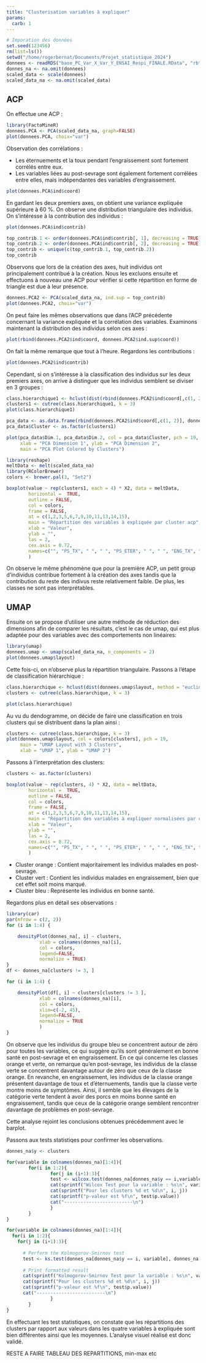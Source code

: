 ```yaml
---
title: "Clusterisation variables à expliquer"
params:
  carb: 1
---
```

```r
# Imporation des données
set.seed(123456)
rm(list=ls())
setwd("/home/rogerbernat/Documents/Projet_statistique_2024")
donnees <- readRDS("base_PC_Var_X_Var_Y_ENSAI_Respi_FINALE.RData", "rb")[,c(2,3,4,5)]
donnes_na <- na.omit(donnees)
scaled_data <- scale(donnees)
scaled_data_na <- na.omit(scaled_data)

```
## ACP
On effectue une ACP :

```r
library(FactoMineR)
donnees.PCA <- PCA(scaled_data_na, graph=FALSE)
plot(donnees.PCA, choix="var")
```

Observation des corrélations :

* Les éternuements et la toux pendant l'engraissement sont fortement corrélés entre eux.
* Les variables liées au post-sevrage sont également fortement corrélées entre elles, mais indépendantes des variables d'engraissement.


```r
plot(donnees.PCA$ind$coord)
```

En gardant les deux premiers axes, on obtient une variance expliquée supérieure à 60 %. On observe une distribution triangulaire des individus. On s'intéresse à la contribution des individus : 
```r
plot(donnees.PCA$ind$contrib)

top_contrib.1 <- order(donnees.PCA$ind$contrib[, 1], decreasing = TRUE)[1:7]
top_contrib.2 <- order(donnees.PCA$ind$contrib[, 2], decreasing = TRUE)[1:3]
top_contrib <- unique(c(top_contrib.1, top_contrib.2))
top_contrib

```

Observons que lors de la création des axes, huit individus ont principalement contribué à la création. Nous les excluons ensuite et effectuons à nouveau une ACP pour vérifier si cette répartition en forme de triangle est due à leur présence.
```r
donnees.PCA2 <- PCA(scaled_data_na, ind.sup = top_contrib)
plot(donnees.PCA2, choix="var")

```

On peut faire les mêmes observations que dans l'ACP précédente concernant la variance expliquée et la corrélation des variables. Examinons maintenant la distribution des individus selon ces axes :
```r
plot(rbind(donnees.PCA2$ind$coord, donnees.PCA2$ind.sup$coord))
```

On fait la même remarque que tout à l'heure. Regardons les contributions :
```r
plot(donnees.PCA2$ind$contrib)
```

Cependant, si on s'intéresse à la classification des individus sur les deux premiers axes, on arrive à distinguer que les individus semblent se diviser en 3 groupes :
```r
class.hierarchique1 <- hclust(dist(rbind(donnees.PCA2$ind$coord[,c(1, 2)], donnees.PCA2$ind.sup$coord[,c(1, 2)]), method = "euclidean"), method="ward.D2")
clusters1 <- cutree(class.hierarchique1, k = 3)
plot(class.hierarchique1)
```
```r
pca_data <- as.data.frame(rbind(donnees.PCA2$ind$coord[,c(1, 2)], donnees.PCA2$ind.sup$coord[,c(1, 2)]))
pca_data$Cluster <- as.factor(clusters1)

plot(pca_data$Dim.1, pca_data$Dim.2, col = pca_data$Cluster, pch = 19, 
     xlab = "PCA Dimension 1", ylab = "PCA Dimension 2", 
     main = "PCA Plot Colored by Clusters")
```

```r
library(reshape)
meltData <- melt(scaled_data_na)
library(RColorBrewer)
colors <- brewer.pal(3, "Set2")

boxplot(value ~ rep(clusters1, each = 4) * X2, data = meltData,
        horizontal =  TRUE,           
        outline = FALSE,  
        col = colors,  
        frame = FALSE,
        at = c(1,2,3,5,6,7,9,10,11,13,14,15),
        main = "Répartition des variables à expliquée par cluster acp",
        xlab = "Valeur",
        ylab = "",
        las = 2,
        cex.axis = 0.72,
        names=c("", "PS_TX", " ", " ", "PS_ETER", " ", " ", "ENG_TX", " ", " ", "ENG_ETER", " " )
        )

```

On observe le même phénomène que pour la première ACP, un petit group d'individus contribue fortement à la création des axes tandis que la contribution du reste des indivus reste relativement faible. De plus, les classes ne sont pas interprétables.

## UMAP 

Ensuite on se propose d'utiliser une autre méthode de réduction des dimensions afin de comparer les résultats, c'est le cas de umap, qui est plus adaptée pour des variables avec des comportements non linéaires:

```r
library(umap)
donnees.umap <- umap(scaled_data_na, n_components = 2)
plot(donnees.umap$layout)
```

Cette fois-ci, on n'observe plus la répartition triangulaire. Passons à l'étape de classification hiérarchique :
```r
class.hierarchique <- hclust(dist(donnees.umap$layout, method = "euclidean"), method="ward.D2")
clusters <- cutree(class.hierarchique, k = 3)

plot(class.hierarchique)

```

Au vu du dendogramme, on décide de faire une classification en trois clusters qui se distribuent dans la plan ainsi :
```r
clusters <- cutree(class.hierarchique, k = 3)
plot(donnees.umap$layout, col = colors[clusters], pch = 19,
     main = "UMAP Layout with 3 Clusters",
     xlab = "UMAP 1", ylab = "UMAP 2")
```

Passons à l'interprétation des clusters:

```r
clusters <- as.factor(clusters)

boxplot(value ~ rep(clusters, 4) * X2, data = meltData,
        horizontal =  TRUE,           
        outline = FALSE,  
        col = colors,  
        frame = FALSE,
        at = c(1,2,3,5,6,7,9,10,11,13,14,15),
        main = "Répartition des variables à expliquer normalisées par cluster umap",
        xlab = "Valeur",
        ylab = "",
        las = 2,
        cex.axis = 0.72,
        names=c("", "PS_TX", " ", " ", "PS_ETER", " ", " ", "ENG_TX", " ", " ", "ENG_ETER", " " )
        )
```

* Cluster orange : Contient majoritairement les individus malades en post-sevrage.
* Cluster vert : Contient les individus malades en engraissement, bien que cet effet soit moins marqué.
* Cluster bleu : Représente les individus en bonne santé.

Regardons plus en détail ses observations : 
```r
library(car)
par(mfrow = c(2, 2))
for (i in 1:4) {

    densityPlot(donnes_na[, i] ~ clusters,
            xlab = colnames(donnes_na)[i],
            col = colors,
            legend=FALSE,
            normalize = TRUE)
}
df <- donnes_na[clusters != 3, ]

for (i in 1:4) {

    densityPlot(df[, i] ~ clusters[clusters != 3 ],
            xlab = colnames(donnes_na)[i],
            col = colors,
            xlim=c(-2, 45),
            legend=FALSE,
            normalize = TRUE
            )
}
```

On observe que les individus du groupe bleu se concentrent autour de zéro pour toutes les variables, ce qui suggère qu'ils sont généralement en bonne santé en post-sevrage et en engraissement. En ce qui concerne les classes orange et verte, on remarque qu'en post-sevrage, les individus de la classe verte se concentrent davantage autour de zéro que ceux de la classe orange. En revanche, en engraissement, les individus de la classe orange présentent davantage de toux et d'éternuements, tandis que la classe verte montre moins de symptômes. Ainsi, il semble que les élevages de la catégorie verte tendent à avoir des porcs en moins bonne santé en engraissement, tandis que ceux de la catégorie orange semblent rencontrer davantage de problèmes en post-sevrage.

Cette analyse rejoint les conclusions obtenues précédemment avec le barplot.


Passons aux tests statistiqes pour confirmer les observations.
```r
donnes_na$y <- clusters

for(variable in colnames(donnes_na)[1:4]){
        for(i in 1:2){
                for(j in (i+1):3){
                test <- wilcox.test(donnes_na[donnes_na$y == i,variable], donnes_na[donnes_na$y == j, variable], exact = FALSE)
                cat(sprintf("Wilcox Test pour la variable : %s\n", variable))
                cat(sprintf("Pour les clusters %d et %d\n", i, j))
                cat(sprintf("p-valeur est %f\n", test$p.value))
                cat("-------------------------\n")
                }
        }
}

for(variable in colnames(donnes_na)[1:4]){
  for(i in 1:2){
    for(j in (i+1):3){
      
      # Perform the Kolmogorov-Smirnov test
      test <- ks.test(donnes_na[donnes_na$y == i, variable], donnes_na[donnes_na$y == j, variable])
      
      # Print formatted result
      cat(sprintf("Kolmogorov-Smirnov Test pour la variable : %s\n", variable))
      cat(sprintf("Pour les clusters %d et %d\n", i, j))
      cat(sprintf("p-valeur est %f\n", test$p.value))
      cat("-------------------------\n") 
                }
        }
}

```
En effectuant les test statistiques, on constate que les répartitions des clusters par rapport aux valeurs dans les quatre variables à expliquée sont bien différentes ainsi que les moyennes. 
L'analyse visuel réalisé est donc validé.

RESTE A FAIRE TABLEAU DES REPARTITIONS, min-max etc